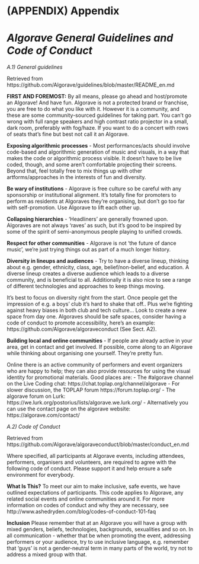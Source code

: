 # (APPENDIX) Appendix {-} 

# _Algorave General Guidelines and Code of Conduct_


_A.1) General guidelines_

Retrieved from https://github.com/Algorave/guidelines/blob/master/README_en.md

**FIRST AND FOREMOST:** By all means, please go ahead and host/promote an Algorave! And have fun. Algorave is not a protected brand or franchise, you are free to do what you like with it. However it is a community, and these are some community-sourced guidelines for taking part.
You can’t go wrong with full range speakers and high contrast ratio projector in a small, dark room, preferably with fog/haze. If you want to do a concert with rows of seats that’s fine but best not call it an Algorave.

**Exposing algorithmic processes** - Most performances/acts should involve code-based and algorithmic generation of music and visuals, in a way that makes the code or algorithmic process visible. It doesn’t have to be live coded, though, and some aren’t comfortable projecting their screens. Beyond that, feel totally free to mix things up with other artforms/approaches in the interests of fun and diversity.

**Be wary of institutions** - Algorave is free culture so be careful with any sponsorship or institutional alignment. It’s totally fine for promoters to perform as residents at Algoraves they’re organising, but don’t go too far with self-promotion. Use Algorave to lift each other up.

**Collapsing hierarchies** - ‘Headliners’ are generally frowned upon. Algoraves are not always ‘raves’ as such, but it’s good to be inspired by some of the spirit of semi-anonymous people playing to unified crowds.

**Respect for other communities** - Algorave is not ‘the future of dance music’, we’re just trying things out as part of a much longer history.

**Diversity in lineups and audiences** - Try to have a diverse lineup, thinking about e.g. gender, ethnicity, class, age, belief/non-belief, and education. A diverse lineup creates a diverse audience which leads to a diverse community, and is beneficial to all. Additionally it is also nice to see a range of different technologies and approaches to keep things moving.

It’s best to focus on diversity right from the start. Once people get the impression of e.g. a boys’ club it’s hard to shake that off.. Plus we’re fighting against heavy biases in both club and tech culture… Look to create a new space from day one.
Algoraves should be safe spaces, consider having a code of conduct to promote accessibility, here’s an example: https://github.com/Algorave/algoraveconduct (See Sect. A2).

**Building local and online communities** - If people are already active in your area, get in contact and get involved. If possible, come along to an Algorave while thinking about organising one yourself. They’re pretty fun.

Online there is an active community of performers and event organizers who are happy to help; they can also provide resources for using the visual identity for promotional materials. Good places are:
-	The #algorave channel on the Live Coding chat: https://chat.toplap.org/channel/algorave
-	For slower discussion, the TOPLAP forum https://forum.toplap.org/
- The algorave forum on Lurk: https://we.lurk.org/postorius/lists/algorave.we.lurk.org/
- Alternatively you can use the contact page on the algorave website: https://algorave.com/contact/


_A.2) Code of Conduct_

Retrieved from https://github.com/Algorave/algoraveconduct/blob/master/conduct_en.md


Where specified, all participants at Algorave events, including attendees, performers, organisers and volunteers, are required to agree with the following code of conduct. Please support it and help ensure a safe environment for everybody.

**What Is This?**
To meet our aim to make inclusive, safe events, we have outlined expectations of participants. This code applies to Algorave, any related social events and online communities around it. For more information on codes of conduct and why they are necessary, see http://www.ashedryden.com/blog/codes-of-conduct-101-faq

**Inclusion**
Please remember that at an Algorave you will have a group with mixed genders, beliefs, technologies, backgrounds, sexualities and so on.
In all communication - whether that be when promoting the event, addressing performers or your audience, try to use inclusive language, e.g. remember that ‘guys’ is not a gender-neutral term in many parts of the world, try not to address a mixed group with that. 